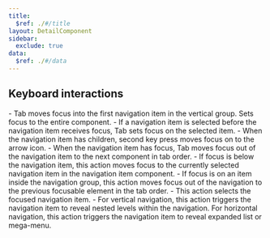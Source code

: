 ```yaml
---
title:
  $ref: ./#/title
layout: DetailComponent
sidebar:
  exclude: true
data:
  $ref: ./#/data
---
```


## Keyboard interactions

<KeyboardControls>
  <KeyboardControl keyOrCombos="Tab">
    - Tab moves focus into the first navigation item in the vertical group. Sets focus to the entire component.
    - If a navigation item is selected before the navigation item receives focus, Tab sets focus on the selected item.
    - When the navigation item has children, second key press moves focus on to the arrow icon.
    - When the navigation item has focus, Tab moves focus out of the navigation item to the next component in tab order.
  </KeyboardControl>
  <KeyboardControl keyOrCombos="Shift + Tab">
    - If focus is below the navigation item, this action moves focus to the
    currently selected navigation item in the navigation item component.
    - If focus is on an item inside the navigation group, this action moves focus out of the navigation to the previous focusable element in the tab order.
  </KeyboardControl>
  <KeyboardControl keyOrCombos="Enter / Space">
    - This action selects the focused navigation item.
    - For vertical navigation, this action triggers the navigation item to reveal nested levels within the navigation. For horizontal navigation, this action triggers the navigation item to reveal expanded list or mega-menu.
  </KeyboardControl>
</KeyboardControls>
